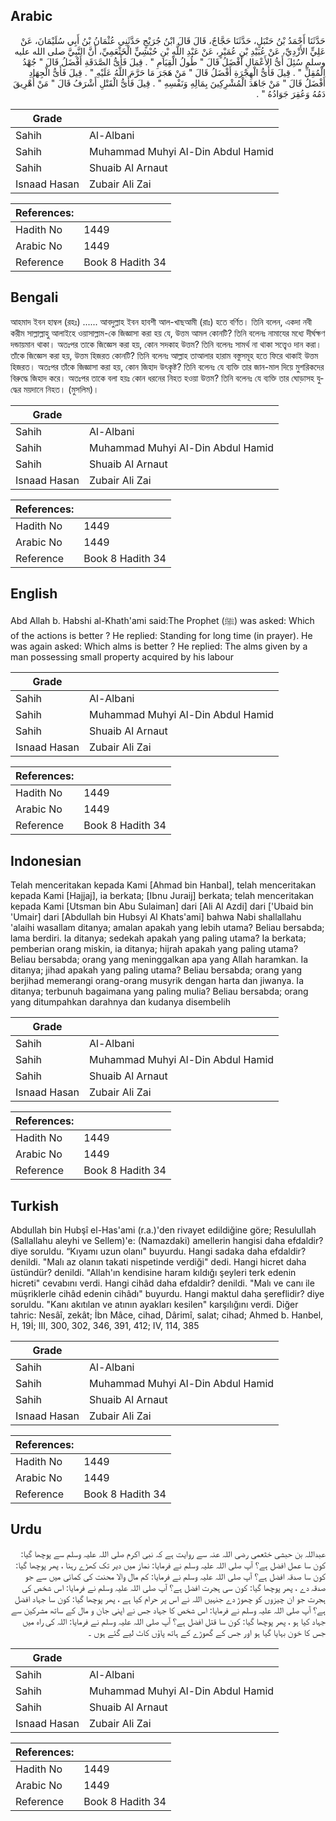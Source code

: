 ## Arabic


<div dir="rtl" lang="ar" style={{fontSize:'larger',backgroundColor:'#f8f9fa',padding:20}}>
حَدَّثَنَا أَحْمَدُ بْنُ حَنْبَلٍ، حَدَّثَنَا حَجَّاجٌ، قَالَ قَالَ ابْنُ جُرَيْجٍ حَدَّثَنِي عُثْمَانُ بْنُ أَبِي سُلَيْمَانَ، عَنْ عَلِيٍّ الأَزْدِيِّ، عَنْ عُبَيْدِ بْنِ عُمَيْرٍ، عَنْ عَبْدِ اللَّهِ بْنِ حُبْشِيٍّ الْخَثْعَمِيِّ، أَنَّ النَّبِيَّ صلى الله عليه وسلم سُئِلَ أَىُّ الأَعْمَالِ أَفْضَلُ قَالَ ‏"‏ طُولُ الْقِيَامِ ‏"‏ ‏.‏ قِيلَ فَأَىُّ الصَّدَقَةِ أَفْضَلُ قَالَ ‏"‏ جُهْدُ الْمُقِلِّ ‏"‏ ‏.‏ قِيلَ فَأَىُّ الْهِجْرَةِ أَفْضَلُ قَالَ ‏"‏ مَنْ هَجَرَ مَا حَرَّمَ اللَّهُ عَلَيْهِ ‏"‏ ‏.‏ قِيلَ فَأَىُّ الْجِهَادِ أَفْضَلُ قَالَ ‏"‏ مَنْ جَاهَدَ الْمُشْرِكِينَ بِمَالِهِ وَنَفْسِهِ ‏"‏ ‏.‏ قِيلَ فَأَىُّ الْقَتْلِ أَشْرَفُ قَالَ ‏"‏ مَنْ أُهْرِيقَ دَمُهُ وَعُقِرَ جَوَادُهُ ‏"‏ ‏.‏
</div>
<div style={{backgroundColor:'#f8f9fa',padding:20, marginBottom: 10}}><table> <thead> <tr> <th>Grade</th> <th></th> </tr> </thead> <tbody> <tr><td>Sahih</td><td>Al-Albani</td></tr><tr><td>Sahih</td><td>Muhammad Muhyi Al-Din Abdul Hamid</td></tr><tr><td>Sahih</td><td>Shuaib Al Arnaut</td></tr><tr><td>Isnaad Hasan</td><td>Zubair Ali Zai</td></tr></tbody></table><table> <thead> <tr> <th>References:</th> <th></th> </tr> </thead> <tbody><tr><td>Hadith No</td><td>1449</td></tr><tr><td>Arabic No</td><td>1449</td></tr><tr><td>Reference</td><td>Book 8 Hadith 34</td></tr></tbody></table></div>

## Bengali


<div dir="ltr" lang="bn" style={{fontSize:'larger',backgroundColor:'#f8f9fa',padding:20}}>
আহমাদ ইবন হাম্বল (রহঃ) ...... আবদুল্লাহ ইবন হাবশী আল-খাছআমী (রাঃ) হতে বর্ণিত। তিনি বলেন, একদা নবী করীম সাল্লাল্লাহু আলাইহে ওয়াসাল্লাম-কে জিজ্ঞাসা করা হয় যে, উত্তম আমল কোনটি? তিনি বলেনঃ নামাযের মধ্যে দীর্ঘক্ষণ দন্ডায়মান থাকা। অতঃপর তাকে জিজ্ঞেস করা হয়, কোন সদকাহ উত্তম? তিনি বলেনঃ সামর্থ না থাকা সত্ত্বেও দান করা। তাঁকে জিজ্ঞেস করা হয়, উত্তম হিজরত কোনটি? তিনি বলেনঃ আল্লাহ তাআলার হারাম বস্তুসমূহ হতে ফিরে থাকাই উত্তম হিজরত। অতঃপর তাঁকে জিজ্ঞাসা করা হয়, কোন জিহাদ উৎকৃষ্ট? তিনি বলেনঃ যে ব্যক্তি তার জান-মাল দিয়ে মুশরিকদের বিরুদ্ধে জিহাদ করে। অতঃপর তাকে বলা হয়ঃ কোন ধরনের নিহত হওয়া উত্তম? তিনি বলেনঃ যে ব্যক্তি তার ঘোড়াসহ যুদ্ধের ময়দানে নিহত। (মুসলিম)।
</div>
<div style={{backgroundColor:'#f8f9fa',padding:20, marginBottom: 10}}><table> <thead> <tr> <th>Grade</th> <th></th> </tr> </thead> <tbody> <tr><td>Sahih</td><td>Al-Albani</td></tr><tr><td>Sahih</td><td>Muhammad Muhyi Al-Din Abdul Hamid</td></tr><tr><td>Sahih</td><td>Shuaib Al Arnaut</td></tr><tr><td>Isnaad Hasan</td><td>Zubair Ali Zai</td></tr></tbody></table><table> <thead> <tr> <th>References:</th> <th></th> </tr> </thead> <tbody><tr><td>Hadith No</td><td>1449</td></tr><tr><td>Arabic No</td><td>1449</td></tr><tr><td>Reference</td><td>Book 8 Hadith 34</td></tr></tbody></table></div>

## English


<div dir="ltr" lang="en" style={{fontSize:'larger',backgroundColor:'#f8f9fa',padding:20}}>
Abd Allah b. Habshi al-Khath'ami said:The Prophet (ﷺ) was asked: Which of the actions is better ? He replied: Standing for long time (in prayer). He was again asked: Which alms is better ? He replied: The alms given by a man possessing small property acquired by his labour
</div>
<div style={{backgroundColor:'#f8f9fa',padding:20, marginBottom: 10}}><table> <thead> <tr> <th>Grade</th> <th></th> </tr> </thead> <tbody> <tr><td>Sahih</td><td>Al-Albani</td></tr><tr><td>Sahih</td><td>Muhammad Muhyi Al-Din Abdul Hamid</td></tr><tr><td>Sahih</td><td>Shuaib Al Arnaut</td></tr><tr><td>Isnaad Hasan</td><td>Zubair Ali Zai</td></tr></tbody></table><table> <thead> <tr> <th>References:</th> <th></th> </tr> </thead> <tbody><tr><td>Hadith No</td><td>1449</td></tr><tr><td>Arabic No</td><td>1449</td></tr><tr><td>Reference</td><td>Book 8 Hadith 34</td></tr></tbody></table></div>

## Indonesian


<div dir="ltr" lang="id" style={{fontSize:'larger',backgroundColor:'#f8f9fa',padding:20}}>
Telah menceritakan kepada Kami [Ahmad bin Hanbal], telah menceritakan kepada Kami [Hajjaj], ia berkata; [Ibnu Juraij] berkata; telah menceritakan kepada Kami [Utsman bin Abu Sulaiman] dari [Ali Al Azdi] dari ['Ubaid bin 'Umair] dari [Abdullah bin Hubsyi Al Khats'ami] bahwa Nabi shallallahu 'alaihi wasallam ditanya; amalan apakah yang lebih utama? Beliau bersabda; lama berdiri. Ia ditanya; sedekah apakah yang paling utama? Ia berkata; pemberian orang miskin, ia ditanya; hijrah apakah yang paling utama? Beliau bersabda; orang yang meninggalkan apa yang Allah haramkan. Ia ditanya; jihad apakah yang paling utama? Beliau bersabda; orang yang berjihad memerangi orang-orang musyrik dengan harta dan jiwanya. Ia ditanya; terbunuh bagaimana yang paling mulia? Beliau bersabda; orang yang ditumpahkan darahnya dan kudanya disembelih
</div>
<div style={{backgroundColor:'#f8f9fa',padding:20, marginBottom: 10}}><table> <thead> <tr> <th>Grade</th> <th></th> </tr> </thead> <tbody> <tr><td>Sahih</td><td>Al-Albani</td></tr><tr><td>Sahih</td><td>Muhammad Muhyi Al-Din Abdul Hamid</td></tr><tr><td>Sahih</td><td>Shuaib Al Arnaut</td></tr><tr><td>Isnaad Hasan</td><td>Zubair Ali Zai</td></tr></tbody></table><table> <thead> <tr> <th>References:</th> <th></th> </tr> </thead> <tbody><tr><td>Hadith No</td><td>1449</td></tr><tr><td>Arabic No</td><td>1449</td></tr><tr><td>Reference</td><td>Book 8 Hadith 34</td></tr></tbody></table></div>

## Turkish


<div dir="ltr" lang="tr" style={{fontSize:'larger',backgroundColor:'#f8f9fa',padding:20}}>
Abdullah bin Hubşî el-Has'ami (r.a.)'den rivayet edildiğine göre; Resulullah (Sallallahu aleyhi ve Sellem)'e: (Namazdaki) amellerin hangisi daha efdaldir? diye soruldu. “Kıyamı uzun olanı" buyurdu. Hangi sadaka daha efdaldir? denildi. "Malı az olanın takati nispetinde verdiği" dedi. Hangi hicret daha üstündür? denildi. "Allah'ın kendisine haram kıldığı şeyleri terk edenin hicreti" cevabını verdi. Hangi cihâd daha efdaldir? denildi. "Malı ve canı ile müşriklerle cihâd edenin cihâdı" buyurdu. Hangi maktul daha şereflidir? diye soruldu. "Kanı akıtılan ve atının ayakları kesilen" karşılığını verdi. Diğer tahric: Nesâî, zekât; İbn Mâce, cihad, Dârimî, salat; cihad; Ahmed b. Hanbel, H, 19İ; III, 300, 302, 346, 391, 412; IV, 114, 385
</div>
<div style={{backgroundColor:'#f8f9fa',padding:20, marginBottom: 10}}><table> <thead> <tr> <th>Grade</th> <th></th> </tr> </thead> <tbody> <tr><td>Sahih</td><td>Al-Albani</td></tr><tr><td>Sahih</td><td>Muhammad Muhyi Al-Din Abdul Hamid</td></tr><tr><td>Sahih</td><td>Shuaib Al Arnaut</td></tr><tr><td>Isnaad Hasan</td><td>Zubair Ali Zai</td></tr></tbody></table><table> <thead> <tr> <th>References:</th> <th></th> </tr> </thead> <tbody><tr><td>Hadith No</td><td>1449</td></tr><tr><td>Arabic No</td><td>1449</td></tr><tr><td>Reference</td><td>Book 8 Hadith 34</td></tr></tbody></table></div>

## Urdu


<div dir="rtl" lang="ur" style={{fontSize:'larger',backgroundColor:'#f8f9fa',padding:20}}>
عبداللہ بن حبشی خثعمی رضی اللہ عنہ سے روایت ہے کہ نبی اکرم صلی اللہ علیہ وسلم سے پوچھا گیا: کون سا عمل افضل ہے؟ آپ صلی اللہ علیہ وسلم نے فرمایا: نماز میں دیر تک کھڑے رہنا ، پھر پوچھا گیا: کون سا صدقہ افضل ہے؟ آپ صلی اللہ علیہ وسلم نے فرمایا: کم مال والا محنت کی کمائی میں سے جو صدقہ دے ، پھر پوچھا گیا: کون سی ہجرت افضل ہے؟ آپ صلی اللہ علیہ وسلم نے فرمایا: اس شخص کی ہجرت جو ان چیزوں کو چھوڑ دے جنہیں اللہ نے اس پر حرام کیا ہے ، پھر پوچھا گیا: کون سا جہاد افضل ہے؟ آپ صلی اللہ علیہ وسلم نے فرمایا: اس شخص کا جہاد جس نے اپنی جان و مال کے ساتھ مشرکین سے جہاد کیا ہو ، پھر پوچھا گیا: کون سا قتل افضل ہے؟ آپ صلی اللہ علیہ وسلم نے فرمایا: اللہ کی راہ میں جس کا خون بہایا گیا ہو اور جس کے گھوڑے کے ہاتھ پاؤں کاٹ لیے گئے ہوں ۔
</div>
<div style={{backgroundColor:'#f8f9fa',padding:20, marginBottom: 10}}><table> <thead> <tr> <th>Grade</th> <th></th> </tr> </thead> <tbody> <tr><td>Sahih</td><td>Al-Albani</td></tr><tr><td>Sahih</td><td>Muhammad Muhyi Al-Din Abdul Hamid</td></tr><tr><td>Sahih</td><td>Shuaib Al Arnaut</td></tr><tr><td>Isnaad Hasan</td><td>Zubair Ali Zai</td></tr></tbody></table><table> <thead> <tr> <th>References:</th> <th></th> </tr> </thead> <tbody><tr><td>Hadith No</td><td>1449</td></tr><tr><td>Arabic No</td><td>1449</td></tr><tr><td>Reference</td><td>Book 8 Hadith 34</td></tr></tbody></table></div>
